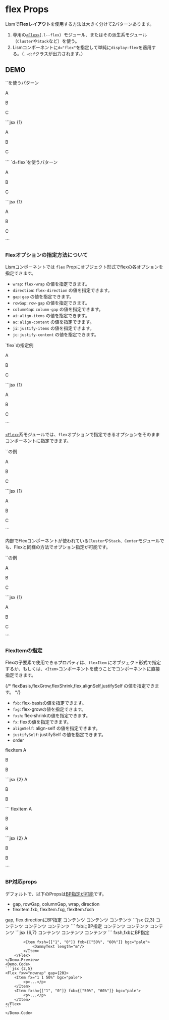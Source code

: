 

# flex Props

Lismで**Flexレイアウト**を使用する方法は大きく分けて2パターンあります。

1. 専用の[`<Flex>`](/docs/components/Flex)(`.l--flex`）モジュール、またはその派生系モジュール（`Cluster`や`Stack`など）を使う。
2. Lismコンポーネントに`d="flex"`を指定して単純に`display:flex`を適用する。（`.-d:f`クラスが出力されます。）


## DEMO
<Demo>
	<Demo.Title>`<Flex>`を使うパターン</Demo.Title>
	<Demo.Preview resize p={20}>
		<Flex lismState={["has--itemGuide"]}>
			<p>A</p>
			<p>B</p>
			<p>C</p>
		</Flex>
	</Demo.Preview>
	<Demo.Code>
	```jsx {1}
	<Flex>
		<p>A</p>
		<p>B</p>
		<p>C</p>
	</Flex>
	```
	</Demo.Code>
</Demo>

<Demo>
	<Demo.Title>`d=flex`を使うパターン</Demo.Title>
	<Demo.Preview resize p={20}>
		<Box d="flex" lismState={["has--itemGuide"]}>
			<p>A</p>
			<p>B</p>
			<p>C</p>
		</Box>
	</Demo.Preview>
	<Demo.Code>
	```jsx {1}
	<Box d="flex">
		<p>A</p>
		<p>B</p>
		<p>C</p>
	</Box>
	```
	</Demo.Code>
</Demo>



### Flexオプションの指定方法について

Lismコンポーネントでは `flex` Propにオブジェクト形式でflexの各オプションを指定できます。

- `wrap`: `flex-wrap` の値を指定できます。
- `direction`: `flex-direction` の値を指定できます。
- `gap`: `gap` の値を指定できます。
- `rowGap`: `row-gap` の値を指定できます。
- `columnGap`: `column-gap` の値を指定できます。
- `ai`: `align-items` の値を指定できます。
- `ac`: `align-content` の値を指定できます。
- `ji`: `justify-items` の値を指定できます。
- `jc`: `justify-content` の値を指定できます。

<Demo>
	<Demo.Title>`flex`の指定例</Demo.Title>
	<Demo.Preview resize p={20}>
		<Box d='flex' flex={{ wrap:'wrap', direction:'row-reverse', jc:"center", gap:20 }} lismState={["has--itemGuide"]}>
			<p>A</p>
			<p>B</p>
			<p>C</p>
		</Box>
	</Demo.Preview>
	<Demo.Code>
	```jsx {1}
	<Box d='flex' flex={{ wrap:'wrap', direction:'row-reverse', jc:"center", gap:20 }}>
		<p>A</p>
		<p>B</p>
		<p>C</p>
	</Box>
	```
	</Demo.Code>
</Demo>


[`<Flex>`](/docs/components/Flex)系モジュールでは、`flex`オプションで指定できるオプションをそのままコンポーネントに指定できます。

<Demo>
	<Demo.Title>`<Flex>`の例</Demo.Title>
	<Demo.Preview resize p={20}>
		<Flex wrap='wrap' direction='row-reverse' jc="center" gap={20} lismState={["has--itemGuide"]}>
			<p>A</p>
			<p>B</p>
			<p>C</p>
		</Flex>
	</Demo.Preview>
	<Demo.Code>
	```jsx {1}
	<Flex wrap='wrap' direction='row-reverse' jc="center" gap={20}>
		<p>A</p>
		<p>B</p>
		<p>C</p>
	</Flex>
	```
	</Demo.Code>
</Demo>

内部でFlexコンポーネントが使われている`Cluster`や`Stack`、`Center`モジュールでも、Flexと同様の方法でオプション指定が可能です。

<Demo>
	<Demo.Title>`<Cluster>`の例</Demo.Title>
	<Demo.Preview resize p={20}>
		<Cluster direction='row-reverse' jc="center" gap={20} lismState={["has--itemGuide"]}>
			<p>A</p>
			<p>B</p>
			<p>C</p>
		</Cluster>
	</Demo.Preview>
	<Demo.Code>
	```jsx {1}
	<Cluster direction='row-reverse' jc="center" gap={20}>
		<p>A</p>
		<p>B</p>
		<p>C</p>
	</Cluster>
	```
	</Demo.Code>
</Demo>


### FlexItemの指定

Flexの子要素で使用できるプロパティは、`flexItem` にオブジェクト形式で指定するか、もしくは、`<Item>`コンポーネントを使うことでコンポーネントに直接指定できます。

{/* flexBasis,flexGrow,flexShrink,flex,alignSelf,justifySelf の値を指定できます。 */}


- `fxb`: flex-basisの値を指定できます。
- `fxg`: flex-growの値を指定できます。
- `fxsh`: flex-shrinkの値を指定できます。
- `fx`: flexの値を指定できます。
- `alignSelf`: align-self の値を指定できます。
- `justifySelf`: justifySelf の値を指定できます。
- order

<Demo>
	<Demo.Title>flexItem</Demo.Title>
	<Demo.Preview resize p={20}>
		<Flex jc="center" gap={20} lismState={["has--itemGuide"]}>
			<Box flexItem={{fxb: '50%', alignSelf:'center'}}>A</Box>
			<Box>
				<p>B</p>
				<p>B</p>
			</Box>
		</Flex>
	</Demo.Preview>
	<Demo.Code>
	```jsx {2}
	<Flex jc="center" gap={20}>
		<Box flexItem={{fxb: '50%', alignSelf:'center'}}>A</Box>
		<Box>
			<p>B</p>
			<p>B</p>
		</Box>
	</Flex>
	```
	</Demo.Code>
</Demo>

<Demo>
	<Demo.Title>flexItem</Demo.Title>
	<Demo.Preview resize p={20}>
		<Flex jc="center" gap={20} lismState={["has--itemGuide"]}>
			<Item fxb='50%' alignSelf='center'>A</Item>
			<Item>
				<p>B</p>
				<p>B</p>
			</Item>
		</Flex>
	</Demo.Preview>
	<Demo.Code>
	```jsx {2}
	<Flex jc="center" gap={20}>
		<Item fxb='50%' alignSelf='center'>A</Item>
		<Item>
			<p>B</p>
			<p>B</p>
		</Item>
	</Flex>
	```
	</Demo.Code>
</Demo>


### BP対応props

デフォルトで、以下のPropsは[BP指定が可能](###)です。

- gap, rowGap, columnGap, wrap, direction
- flexItem.fxb, flexItem.fxg, flexItem.fxsh

<Demo>
	<Demo.Title>gap, flex.directionにBP指定</Demo.Title>
	<Demo.Preview resize p={20}>
		<Flex
			gap={[30, 40]}
			wrap="wrap"
			direction={['column', 'row']}
			lismState={["has--itemGuide"]}
		>
			<Item>コンテンツ</Item>
			<Item>コンテンツ</Item>
			<Item>コンテンツ</Item>
		</Flex>
	</Demo.Preview>
	<Demo.Code>
	```jsx {2,3}
	<Flex
		gap={[30, 40]}
		direction={['column', 'row']}
	>
		<Item>コンテンツ</Item>
		<Item>コンテンツ</Item>
		<Item>コンテンツ</Item>
	</Flex>
	```
	</Demo.Code>
</Demo>

<Demo>
	<Demo.Title>fxbにBP指定</Demo.Title>
	<Demo.Preview resize p={20}>
		<Flex
			gap={30}
			wrap="wrap"
			lismState={["has--itemGuide"]}
		>
			<Item fxb="100%">コンテンツ</Item>
			<Item fxg="1" fxb={['100%', '40%']}>コンテンツ</Item>
			<Item fxg="1" fxb={['100%', '40%']}>コンテンツ</Item>
		</Flex>
	</Demo.Preview>
	<Demo.Code>
	```jsx {6,7}
	<Flex
		gap={30}
		wrap="wrap"
	>
		<Item fxb="100%">コンテンツ</Item>
		<Item fxg="1" fxb={['100%', '40%']}>コンテンツ</Item>
		<Item fxg="1" fxb={['100%', '40%']}>コンテンツ</Item>
	</Flex>
	```
	</Demo.Code>
</Demo>



<Demo>
	<Demo.Title>fxsh,fxbにBP指定</Demo.Title>
	<Demo.Preview resize p={20}>
		<Flex fxw="nowrap" gap={20} lismState={["has--itemGuide"]}>
			<Item fx="1 1 50%" bgc="pale">
				<DammyText length="xs"/>
			</Item>

			<Item fxsh={["1", "0"]} fxb={["50%", "60%"]} bgc="pale">
				<DammyText length="m"/>
			</Item>
		</Flex>
	</Demo.Preview>
	<Demo.Code>
	```jsx {2,5}
	<Flex fxw="nowrap" gap={20}>
		<Item fx="1 1 50%" bgc="pale">
			<p>...</p>
		</Item>
		<Item fxsh={["1", "0"]} fxb={["50%", "60%"]} bgc="pale">
			<p>...</p>
		</Item>
	</Flex>
	```
	</Demo.Code>
</Demo>

